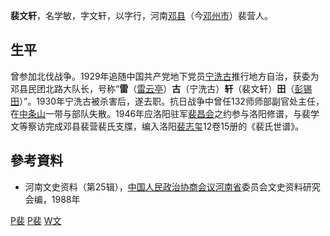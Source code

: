 '''裴文轩'''，名学敏，字文轩，以字行，河南[[邓县|邓县]]（今[[邓州市|邓州市]]）裴营人。

== 生平 ==

曾参加北伐战争。1929年追随中国共产党地下党员[[宁洗古|宁洗古]]推行地方自治，获委为邓县民团北路大队长，号称“'''雷'''（[[雷云亭|雷云亭]]）'''古'''（宁洗古）'''轩'''（裴文轩）'''田'''（[[彭锡田|彭锡田]]）”。1930年宁洗古被杀害后，遂去职。抗日战争中曾任132师师部副官处主任，在[[中条山|中条山]]一带与部队失散。1946年应洛阳驻军[[裴昌会|裴昌会]]之约参与洛阳修谱，与裴学文等察访完成邓县裴营裴氏支牒，编入洛阳[[裴志玺|裴志玺]]12卷15册的《裴氏世谱》。

==參考資料==

*河南文史资料（第25辑），[[中国人民政治协商会议|中国人民政治协商会议]][[河南省|河南省]]委员会文史资料研究会编，1988年

[[Category:中華民國大陸時期政治人物|P裴]]
[[Category:邓州人|P裴]]
[[Category:裴姓|W文]]